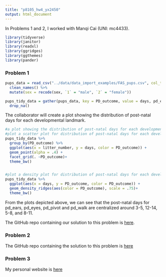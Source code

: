 ```yaml
---
title: "p8105_hw4_yx2450"
output: html_document
---
```


In Problems 1 and 2, I worked with Manqi Cai (UNI: mc4433).

```r
library(tidyverse)
library(janitor)
library(readxl)
library(ggridges)
library(ggthemes)
library(pander)
```

### Problem 1
```r
pups_data = read_csv("../data/data_import_examples/FAS_pups.csv", col_types = "ciiiii") %>% 
  clean_names() %>% 
  mutate(sex = recode(sex, `1` = "male", `2` = "female"))

pups_tidy_data = gather(pups_data, key = PD_outcome, value = days, pd_ears: pd_walk) %>% 
  drop_na()
```

The collaborator will create a plot showing the distribution of post-natal days for each developmental landmark.
```r
#a plot showing the distribution of post-natal days for each developmental landmark.
#plot a scatter plot for distribution of post-natal days for each developmental landmark.
pups_tidy_data %>% 
  group_by(PD_outcome) %>% 
  ggplot(aes(x = litter_number, y = days, color = PD_outcome)) +
  geom_point(alpha = .4) +
  facet_grid(. ~PD_outcome)+
  theme_bw()


#plot a density plot for distribution of post-natal days for each developmental landmark.
pups_tidy_data %>%
  ggplot(aes(x = days, y = PD_outcome, color = PD_outcome)) +
  geom_density_ridges(aes(color = PD_outcome), scale = .75)+
  theme_bw()

```
From the plots depicted above, we can see that the post-natal days for pd_ears, pd_eyes, pd_pivot and pd_walk are centralized around 3-5, 12-14, 5-8, and 8-11. 


The GitHub repo containing our solution to this problem is [here](https://github.com/jeff-goldsmith/vbvs.concurrent).


### Problem 2

The GitHub repo containing the solution to this problem is [here](https://github.com/julia-wrobel/depthTests)


### Problem 3

My personal website is [here](http://jeffgoldsmith.com)
